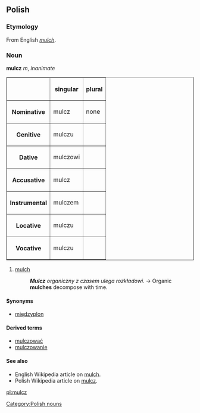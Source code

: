 ==Polish==

===Etymology===
From English ''[[mulch]]''.

===Noun===
'''mulcz''' ''m'', ''inanimate''

<table border=1>
<tr><th><th>singular<th>plural</tr>
<tr><th>Nominative<td>mulcz<td>none</tr>
<tr><th>Genitive<td>mulczu<td></tr>
<tr><th>Dative<td>mulczowi<td></tr>
<tr><th>Accusative<td>mulcz<td></tr>
<tr><th>Instrumental<td>mulczem<td></tr>
<tr><th>Locative<td>mulczu<td></tr>
<tr><th>Vocative<td>mulczu<td></tr>
</table>

# [[mulch]]
#:'''''Mulcz''' organiczny z czasem ulega rozkładowi.'' → Organic '''mulches''' decompose with time.

====Synonyms====

*[[międzyplon]]

====Derived terms====
*[[mulczować]]
*[[mulczowanie]]

====See also====
*English Wikipedia article on [[w:mulch|mulch]].
*Polish Wikipedia article on [[:w:pl:mulcz|mulcz]].

[[Category:Polish nouns]]

[[pl:mulcz]]